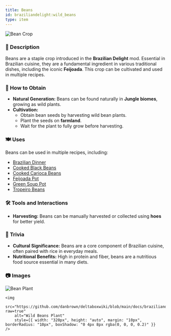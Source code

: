 ```yaml
---
title: Beans
id: braziliandelight:wild_beans
type: item
---
```


<img src="https://github.com/danbrown/deltaboxwiki/blob/main/docs/braziliandelight/.assets/images/brazilliandelight/crops/bean_crop.png?raw=true" alt="Bean Crop"/>

### 📜 Description
Beans are a staple crop introduced in the **Brazilian Delight** mod. Essential in Brazilian cuisine, they are a fundamental ingredient in various traditional dishes, including the iconic **Feijoada**. This crop can be cultivated and used in multiple recipes.

### 🌾 How to Obtain
- **Natural Generation:** Beans can be found naturally in **Jungle biomes**, growing as wild plants.
- **Cultivation:**
  - Obtain bean seeds by harvesting wild bean plants.
  - Plant the seeds on **farmland**.
  - Wait for the plant to fully grow before harvesting.

### 🍽️ Uses
Beans can be used in multiple recipes, including:
- [Brazilian Dinner](https://moddedmc.wiki/en/project/braziliandelight/docs/recipes)
- [Cooked Black Beans](https://moddedmc.wiki/en/project/braziliandelight/docs/recipes)
- [Cooked Carioca Beans](https://moddedmc.wiki/en/project/braziliandelight/docs/recipes)
- [Feijoada Pot](https://moddedmc.wiki/en/project/braziliandelight/docs/recipes)
- [Green Soup Pot](https://moddedmc.wiki/en/project/braziliandelight/docs/recipes)
- [Tropeiro Beans](https://moddedmc.wiki/en/project/braziliandelight/docs/recipes)

### 🛠️ Tools and Interactions
- **Harvesting:** Beans can be manually harvested or collected using **hoes** for better yield.

### 📌 Trivia
- **Cultural Significance:** Beans are a core component of Brazilian cuisine, often paired with rice in everyday meals.
- **Nutritional Benefits:** High in protein and fiber, beans are a nutritious food source essential in many diets.

### 📷 Images

<div style={{ display: "flex", flexWrap: "wrap", justifyContent: "center" }}>
    <img 
        src="https://github.com/danbrown/deltaboxwiki/blob/main/docs/braziliandelight/.assets/images/brazilliandelight/crops/nature/bean_nature.png?raw=true"
        alt="Bean Plant"
        style={{ width: "320px", height: "auto", margin: "10px", borderRadius: "10px", boxShadow: "0 4px 8px rgba(0, 0, 0, 0.2)" }} 
    />
    
    <img 
        src="https://github.com/danbrown/deltaboxwiki/blob/main/docs/braziliandelight/.assets/images/brazilliandelight/crops/nature/wild_bean_nature.png?raw=true"
        alt="Wild Beans Plant"
        style={{ width: "320px", height: "auto", margin: "10px", borderRadius: "10px", boxShadow: "0 4px 8px rgba(0, 0, 0, 0.2)" }} 
    />
</div>